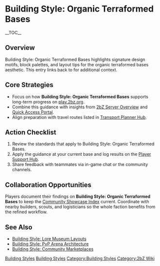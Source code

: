 {{Short description|Building Style: Organic Terraformed Bases highlights signature design motifs, block palettes, and layout tips for the organic terraformed bases aesthetic}}
= Building Style: Organic Terraformed Bases =
{{2bZ Navbox}}
__TOC__

== Overview ==
Building Style: Organic Terraformed Bases highlights signature design motifs, block
palettes, and layout tips for the organic terraformed bases aesthetic. This entry links
back to [[Category:Building Styles|Building Styles]] for additional context.

== Core Strategies ==
* Focus on how '''Building Style: Organic Terraformed Bases''' supports long-term progress on [[play.2bz.org]].
* Combine this guidance with insights from [[2bZ Server Overview]] and [[Quick Access Portal]].
* Align preparation with travel routes listed in [[Transport Planner Hub]].

== Action Checklist ==
# Review the [[Category:Building Styles|Building Styles]] standards that apply to Building Style: Organic Terraformed Bases.
# Apply the guidance at your current base and log results on the [[Player Support Hub]].
# Share feedback with teammates via in-game chat or the community channels.

== Collaboration Opportunities ==
Players document their findings on '''Building Style: Organic Terraformed Bases''' to keep
the [[Community Showcase Index]] current. Coordinate with nearby builders, scouts, and
logisticians so the whole faction benefits from the refined workflow.

== See Also ==
* [[Building Style: Lore Museum Layouts]]
* [[Building Style: PvP Arena Architecture]]
* [[Building Style: Community Marketplaces]]

[[Category:Building Styles]]
[[Category:2bZ Wiki]]

